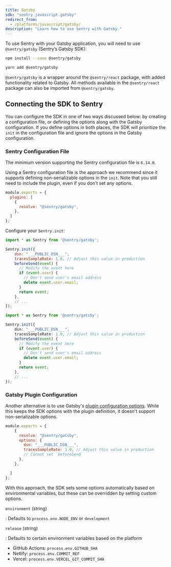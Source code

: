 ```yaml
---
title: Gatsby
sdk: "sentry.javascript.gatsby"
redirect_from:
  - /platforms/javascript/gatsby/
description: "Learn how to use Sentry with Gatsby."
---
```


To use Sentry with your Gatsby application, you will need to use `@sentry/gatsby` (Sentry’s Gatsby SDK):

```bash {tabTitle:NPM}
npm install --save @sentry/gatsby
```

```bash {tabTitle:Yarn}
yarn add @sentry/gatsby
```

<Note>

`@sentry/gatsby` is a wrapper around the `@sentry/react` package, with added functionality related to Gatsby. All methods available in the `@sentry/react` package can also be imported from `@sentry/gatsby`.

</Note>

## Connecting the SDK to Sentry

You can configure the SDK in one of two ways discussed below: by creating a configuration file, or defining the options along with the Gatsby configuration. If you define options in both places, the SDK will prioritize the `init` in the configuration file and ignore the options in the Gatsby configuration.

### Sentry Configuration File

<Note>

The minimum version supporting the Sentry configuration file is `6.14.0`.

</Note>

Using a Sentry configuration file is the approach we recommend since it supports defining non-serializable options in the `init`. Note that you still need to include the plugin, even if you don't set any options.

```javascript {filename:gatsby-config.js}
module.exports = {
  plugins: [
    {
      resolve: "@sentry/gatsby",
    },
  ]
};
```

Configure your `Sentry.init`:

```javascript {filename:sentry.config.js}
import * as Sentry from '@sentry/gatsby';

Sentry.init({
    dsn: "___PUBLIC_DSN___",
    tracesSampleRate: 1.0, // Adjust this value in production
    beforeSend(event) {
      // Modify the event here
      if (event.user) {
        // Don't send user's email address
        delete event.user.email;
      }
      return event;
    },
    // ...
});
```

```typescript {filename:sentry.config.ts}
import * as Sentry from '@sentry/gatsby';

Sentry.init({
    dsn: "___PUBLIC_DSN___",
    tracesSampleRate: 1.0, // Adjust this value in production
    beforeSend(event) {
      // Modify the event here
      if (event.user) {
        // Don't send user's email address
        delete event.user.email;
      }
      return event;
    },
    // ...
});
```

### Gatsby Plugin Configuration

Another alternative is to use Gatsby's [plugin configuration options](https://www.gatsbyjs.com/docs/how-to/plugins-and-themes/using-a-plugin-in-your-site/#using-plugin-configuration-options). While this keeps the SDK options with the plugin definition, it doesn't support non-serializable options.

```javascript {filename:gatsby-config.js}
module.exports = {
    {
      resolve: "@sentry/gatsby",
      options: {
        dsn: "___PUBLIC_DSN___",
        tracesSampleRate: 1.0, // Adjust this value in production
        // Cannot set `beforeSend`
      },
    },

  ]
};
```

With this approach, the SDK sets some options automatically based on environmental variables, but these can be overridden by setting custom options.

`environment` (string)

: Defaults to `process.env.NODE_ENV` or `development`

`release` (string)

: Defaults to certain environment variables based on the platform

- GitHub Actions: `process.env.GITHUB_SHA`
- Netlify: `process.env.COMMIT_REF`
- Vercel: `process.env.VERCEL_GIT_COMMIT_SHA`
